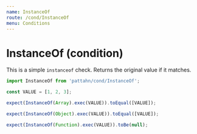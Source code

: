 ```yaml
---
name: InstanceOf
route: /cond/InstanceOf
menu: Conditions
---
```


# InstanceOf (condition)

This is a simple `instanceof` check. Returns the original value if it matches.

```js
import InstanceOf from 'pattahn/cond/InstanceOf';

const VALUE = [1, 2, 3];

expect(InstanceOf(Array).exec(VALUE)).toEqual([VALUE]);

expect(InstanceOf(Object).exec(VALUE)).toEqual([VALUE]);

expect(InstanceOf(Function).exec(VALUE)).toBe(null);
```
